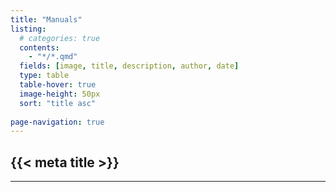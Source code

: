 ```yaml
---
title: "Manuals"
listing:
  # categories: true
  contents:
    - "*/*.qmd"
  fields: [image, title, description, author, date]
  type: table
  table-hover: true
  image-height: 50px
  sort: "title asc"
  
page-navigation: true
---
```


::: {.hidden }
# {{< meta title >}}
:::

---